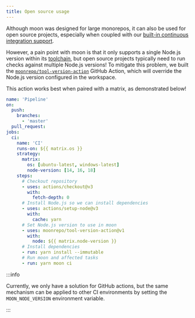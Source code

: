 ```yaml
---
title: Open source usage
---
```


Although moon was designed for large monorepos, it can also be used for open source projects,
especially when coupled with our [built-in continuous integration support](./ci).

However, a pain point with moon is that it only supports a single Node.js version within its
[toolchain](../concepts/toolchain), but open source projects typically need to run checks against
multiple Node.js versions! To mitigate this problem, we built the
[`moonrepo/tool-version-action`](https://github.com/moonrepo/tool-version-action) GitHub Action,
which will override the Node.js version configured in the workspace.

This action works best when paired with a matrix, as demonstrated below!

```yaml title=".github/workflows/ci.yml"
name: 'Pipeline'
on:
  push:
    branches:
      - 'master'
  pull_request:
jobs:
  ci:
    name: 'CI'
    runs-on: ${{ matrix.os }}
    strategy:
      matrix:
        os: [ubuntu-latest, windows-latest]
        node-version: [14, 16, 18]
    steps:
      # Checkout repository
      - uses: actions/checkout@v3
        with:
          fetch-depth: 0
      # Install Node.js so we can install dependencies
      - uses: actions/setup-node@v3
        with:
          cache: yarn
      # Set Node.js version to use in moon
      - uses: moonrepo/tool-version-action@v1
        with:
          node: ${{ matrix.node-version }}
      # Install dependencies
      - run: yarn install --immutable
      # Run moon and affected tasks
      - run: yarn moon ci
```

:::info

Currently, we only have a solution for GitHub actions, but the same mechanism can be applied to
other CI environments by setting the `MOON_NODE_VERSION` environment variable.

:::
